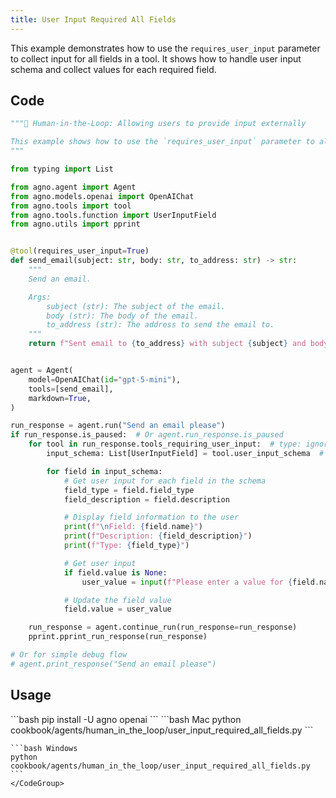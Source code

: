 ```yaml
---
title: User Input Required All Fields
---
```


This example demonstrates how to use the `requires_user_input` parameter to collect input for all fields in a tool. It shows how to handle user input schema and collect values for each required field.

## Code

```python cookbook/agents/human_in_the_loop/user_input_required_all_fields.py
"""🤝 Human-in-the-Loop: Allowing users to provide input externally

This example shows how to use the `requires_user_input` parameter to allow users to provide input externally.
"""

from typing import List

from agno.agent import Agent
from agno.models.openai import OpenAIChat
from agno.tools import tool
from agno.tools.function import UserInputField
from agno.utils import pprint


@tool(requires_user_input=True)
def send_email(subject: str, body: str, to_address: str) -> str:
    """
    Send an email.

    Args:
        subject (str): The subject of the email.
        body (str): The body of the email.
        to_address (str): The address to send the email to.
    """
    return f"Sent email to {to_address} with subject {subject} and body {body}"


agent = Agent(
    model=OpenAIChat(id="gpt-5-mini"),
    tools=[send_email],
    markdown=True,
)

run_response = agent.run("Send an email please")
if run_response.is_paused:  # Or agent.run_response.is_paused
    for tool in run_response.tools_requiring_user_input:  # type: ignore
        input_schema: List[UserInputField] = tool.user_input_schema  # type: ignore

        for field in input_schema:
            # Get user input for each field in the schema
            field_type = field.field_type
            field_description = field.description

            # Display field information to the user
            print(f"\nField: {field.name}")
            print(f"Description: {field_description}")
            print(f"Type: {field_type}")

            # Get user input
            if field.value is None:
                user_value = input(f"Please enter a value for {field.name}: ")

            # Update the field value
            field.value = user_value

    run_response = agent.continue_run(run_response=run_response)
    pprint.pprint_run_response(run_response)

# Or for simple debug flow
# agent.print_response("Send an email please")
```

## Usage

<Steps>
  <Snippet file="create-venv-step.mdx" />

  <Step title="Install libraries">
    ```bash
    pip install -U agno openai
    ```
  </Step>

  <Step title="Run Agent">
    <CodeGroup>
    ```bash Mac
    python cookbook/agents/human_in_the_loop/user_input_required_all_fields.py
    ```
    
    ```bash Windows  
    python cookbook/agents/human_in_the_loop/user_input_required_all_fields.py
    ```
    </CodeGroup>
  </Step>
</Steps>